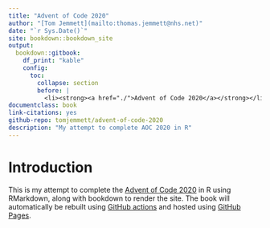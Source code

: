 ```yaml
--- 
title: "Advent of Code 2020"
author: "[Tom Jemmett](mailto:thomas.jemmett@nhs.net)"
date: "`r Sys.Date()`"
site: bookdown::bookdown_site
output:
  bookdown::gitbook:
    df_print: "kable"
    config:
      toc:
        collapse: section
        before: |
          <li><strong><a href="./">Advent of Code 2020</a></strong></li>
documentclass: book
link-citations: yes
github-repo: tomjemmett/advent-of-code-2020
description: "My attempt to complete AOC 2020 in R"
---
```


# Introduction {-}

This is my attempt to complete the [Advent of Code 2020](https://adventofcode.com/2020/) in R using RMarkdown, along
with bookdown to render the site. The book will automatically be rebuilt using
[GitHub actions](https://github.com/features/actions) and hosted using [GitHub Pages](https://pages.github.com/).
